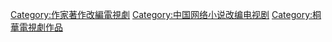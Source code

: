 [[Category:作家著作改編電視劇|Category:作家著作改編電視劇]]
[[Category:中国网络小说改编电视剧|Category:中国网络小说改编电视剧]]
[[Category:桐華電視劇作品|Category:桐華電視劇作品]]